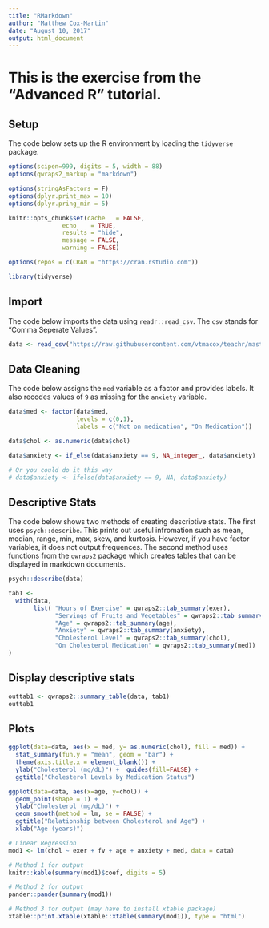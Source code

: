```yaml
---
title: "RMarkdown"
author: "Matthew Cox-Martin"
date: "August 10, 2017"
output: html_document
---
```


# This is the exercise from the "Advanced R" tutorial.  

## Setup

The code below sets up the R environment by loading the `tidyverse` package.

```r
options(scipen=999, digits = 5, width = 88)
options(qwraps2_markup = "markdown")

options(stringAsFactors = F)
options(dplyr.print_max = 10)
options(dplyr.pring_min = 5)

knitr::opts_chunk$set(cache   = FALSE,
               echo    = TRUE,
               results = "hide",
               message = FALSE,
               warning = FALSE) 

options(repos = c(CRAN = "https://cran.rstudio.com"))

library(tidyverse)

```

## Import

The code below imports the data using `readr::read_csv`.  The `csv` stands for "Comma Seperate Values".

```r

data <- read_csv("https://raw.githubusercontent.com/vtmacox/teachr/master/data.csv", col_names = TRUE)

```

## Data Cleaning

The code below assigns the `med` variable as a factor and provides labels.  It also recodes values of `9` as missing for the `anxiety` variable.

```r
data$med <- factor(data$med,
                   levels = c(0,1),
                   labels = c("Not on medication", "On Medication"))

data$chol <- as.numeric(data$chol)

data$anxiety <- if_else(data$anxiety == 9, NA_integer_, data$anxiety)

# Or you could do it this way
# data$anxiety <- ifelse(data$anxiety == 9, NA, data$anxiety)

```

## Descriptive Stats

The code below shows two methods of creating descriptive stats.  The first uses `psych::describe`.  This prints out useful infromation such as mean, median, range, min, max, skew, and kurtosis.  However, if you have factor variables, it does not output frequences.  The second method uses functions from the `qwraps2` package which creates tables that can be displayed in markdown documents.  

```r

psych::describe(data)

tab1 <- 
  with(data,
       list( "Hours of Exercise" = qwraps2::tab_summary(exer),
             "Servings of Fruits and Vegetables" = qwraps2::tab_summary(fv),
             "Age" = qwraps2::tab_summary(age),
             "Anxiety" = qwraps2::tab_summary(anxiety),
             "Cholesterol Level" = qwraps2::tab_summary(chol),
             "On Cholesterol Medication" = qwraps2::tab_summary(med))
)

```

## Display descriptive stats

```r

outtab1 <- qwraps2::summary_table(data, tab1)
outtab1

```


## Plots

```r

ggplot(data=data, aes(x = med, y= as.numeric(chol), fill = med)) +
  stat_summary(fun.y = "mean", geom = "bar") + 
  theme(axis.title.x = element_blank()) + 
  ylab("Cholesterol (mg/dL)") +  guides(fill=FALSE) + 
  ggtitle("Cholesterol Levels by Medication Status")

ggplot(data=data, aes(x=age, y=chol)) +
  geom_point(shape = 1) + 
  ylab("Cholesterol (mg/dL)") + 
  geom_smooth(method = lm, se = FALSE) +
  ggtitle("Relationship between Cholesterol and Age") +
  xlab("Age (years)")

```
```r
# Linear Regression
mod1 <- lm(chol ~ exer + fv + age + anxiety + med, data = data)

# Method 1 for output
knitr::kable(summary(mod1)$coef, digits = 5)

# Method 2 for output
pander::pander(summary(mod1))

# Method 3 for output (may have to install xtable package)
xtable::print.xtable(xtable::xtable(summary(mod1)), type = "html")
```